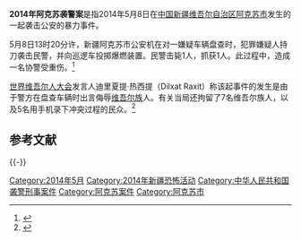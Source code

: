 '''2014年阿克苏袭警案'''是指2014年5月8日在[[中国|中国]][[新疆维吾尔自治区|新疆维吾尔自治区]][[阿克苏市|阿克苏市]]发生的一起袭击公安的暴力事件。

5月8日13时20分许，新疆阿克苏市公安机在对一嫌疑车辆盘查时，犯罪嫌疑人持刀袭击民警，并向巡逻车投掷爆燃装置。民警击毙1人，抓获1人。此过程中，造成一名协警受重伤。<ref>{{cite news| language = zh-hans| author = 田山| url = http://news.163.com/14/0508/17/9RO6T1D700014AEF.html| title = 新疆阿克苏市发生一起袭警案 1人被击毙| publisher = 网易新闻| date = 2014-05-08| access-date = 2014-05-08| archive-url = https://web.archive.org/web/20140508222431/http://news.163.com/14/0508/17/9RO6T1D700014AEF.html| archive-date = 2014-05-08| dead-url = yes}}</ref>

[[世界维吾尔人大会|世界维吾尔人大会]]发言人迪里夏提·热西提（Dilxat Raxit）称该起事件的发生是由于警方在盘查车辆时出言侮辱[[维吾尔族|维吾尔族]]人。有关当局还拘留了7名维吾尔族人，以及5名用手机录下冲突过程的民众。<ref>{{cite news| language = zh-hans| url = http://www.dw.de/新疆警方击毙一袭警嫌犯/a-17619933| title = 新疆警方击毙一袭警嫌犯| publisher = 德国之声中文网| date = 2014-05-08| accessdate = 2020-09-24| archive-date = 2014-05-11| archive-url = https://web.archive.org/web/20140511002943/http://www.dw.de/%E6%96%B0%E7%96%86%E8%AD%A6%E6%96%B9%E5%87%BB%E6%AF%99%E4%B8%80%E8%A2%AD%E8%AD%A6%E5%AB%8C%E7%8A%AF/a-17619933| dead-url = no}}</ref>

== 参考文献 ==
{{Reflist}}

{{-}}
{{新疆问题|习}}
{{Subject bar
|portal1 = 恐怖主義
|portal2 = 新疆
|portal3 = 中华人民共和国
}}


[[Category:2014年5月|Category:2014年5月]]
[[Category:2014年新疆恐怖活动|Category:2014年新疆恐怖活动]]
[[Category:中华人民共和国袭警刑事案件|Category:中华人民共和国袭警刑事案件]] 
[[Category:阿克苏案件|Category:阿克苏案件]]
[[Category:阿克苏市|Category:阿克苏市]]